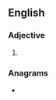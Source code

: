 ==English==

===Adjective===
{{head|en|superlative adjective}}

# {{en-superlative of|boxy}}

===Anagrams===
* {{anagrams|en|a=beiostx|boxties}}